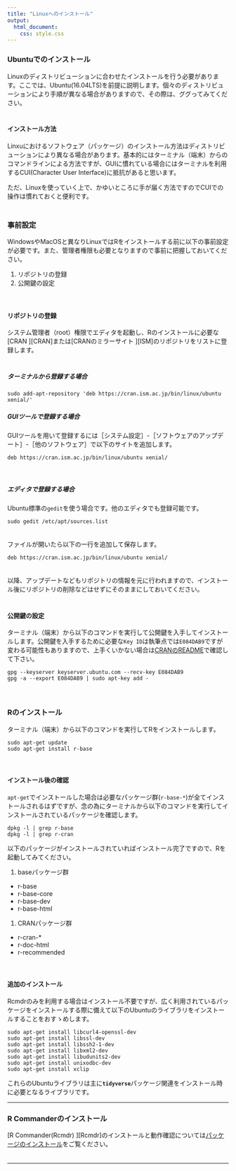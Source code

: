 ```yaml
---
title: "Linuxへのインストール"
output:
  html_document:
    css: style.css
---
```


### Ubuntuでのインストール
Linuxのディストリビューションに合わせたインストールを行う必要があります。ここでは、Ubuntu(16.04LTS)を前提に説明します。個々のディストリビューションにより手順が異なる場合がありますので、その際は、ググってみてください。  
　  

#### インストール方法
Linxuにおけるソフトウェア（パッケージ）のインストール方法はディストリビューションにより異なる場合があります。基本的にはターミナル（端末）からのコマンドラインによる方法ですが、GUIに慣れている場合にはターミナルを利用するCUI(Character User Interface)に抵抗があると思います。

ただ、Linuxを使っていく上で、かゆいところに手が届く方法ですのでCUIでの操作は慣れておくと便利です。  
　  

### 事前設定
WindowsやMacOSと異なりLinuxではRをインストールする前に以下の事前設定が必要です。また、管理者権限も必要となりますので事前に把握しておいてください。

1. リポジトリの登録
1. 公開鍵の設定

　  

#### リポジトリの登録
システム管理者（root）権限でエディタを起動し、Rのインストールに必要な[CRAN <i class="fa fa-external-link"></i>][CRAN]または[CRANのミラーサイト <i class="fa fa-external-link"></i>][ISM]のリポジトリをリストに登録します。  
　  

##### ターミナルから登録する場合
```
sudo add-apt-repository 'deb https://cran.ism.ac.jp/bin/linux/ubuntu xenial/'
```
##### GUIツールで登録する場合
GUIツールを用いて登録するには［システム設定］-［ソフトウェアのアップデート］-［他のソフトウェア］で以下のサイトを追加します。
  
```
deb https://cran.ism.ac.jp/bin/linux/ubuntu xenial/
```

　  

##### エディタで登録する場合
Ubuntu標準の`gedit`を使う場合です。他のエディタでも登録可能です。

```
sudo gedit /etc/apt/sources.list  
```
　  
ファイルが開いたら以下の一行を追加して保存します。
```
deb https://cran.ism.ac.jp/bin/linux/ubuntu xenial/
```
　  
以降、アップデートなどもリポジトリの情報を元に行われますので、インストール後にリポジトリの削除などはせずにそのままにしておいてください。  
　  

#### 公開鍵の設定
ターミナル（端末）から以下のコマンドを実行して公開鍵を入手してインストールします。公開鍵を入手するために必要な`Key ID`は執筆点では`E084DAB9`ですが変わる可能性もありますので、上手くいかない場合は[CRANのREADME](https://cran.ism.ac.jp/bin/linux/ubuntu/README.html)で確認して下さい。
```
gpg --keyserver keyserver.ubuntu.com --recv-key E084DAB9
gpg -a --export E084DAB9 | sudo apt-key add -
```

　  

### Rのインストール
ターミナル（端末）から以下のコマンドを実行してRをインストールします。
```
sudo apt-get update
sudo apt-get install r-base
```
　  

#### インストール後の確認
`apt-get`でインストールした場合は必要なパッケージ群(`r-base-*`)が全てインストールされるはずですが、念の為にターミナルから以下のコマンドを実行してインストールされているパッケージを確認します。
```
dpkg -l | grep r-base
dpkg -l | grep r-cran
```

以下のパッケージがインストールされていればインストール完了ですので、Rを起動してみてください。

1. baseパッケージ群
  * r-base
  * r-base-core
  * r-base-dev
  * r-base-html
1. CRANパッケージ群
  * r-cran-*
  * r-doc-html
  * r-recommended

　  

#### 追加のインストール
Rcmdrのみを利用する場合はインストール不要ですが、広く利用されているパッケージをインストールする際に備えて以下のUbuntuのライブラリをインストールすることをおすゝめします。

```
sudo apt-get install libcurl4-openssl-dev
sudo apt-get install libssl-dev
sudo apt-get install libssh2-1-dev
sudo apt-get install libxml2-dev
sudo apt-get install libudunits2-dev
sudo apt-get install unixodbc-dev
sudo apt-get install xclip
```

これらのUbuntuライブラリは主に**`tidyverse`**パッケージ関連をインストール時に必要となるライブラリです。

---

### R Commanderのインストール
[R Commander(Rcmdr) <i class="fa fa-external-link"></i>][Rcmdr]のインストールと動作確認については[パッケージのインストール](./env_install_pkg.html)をご覧ください。  
　  

---
